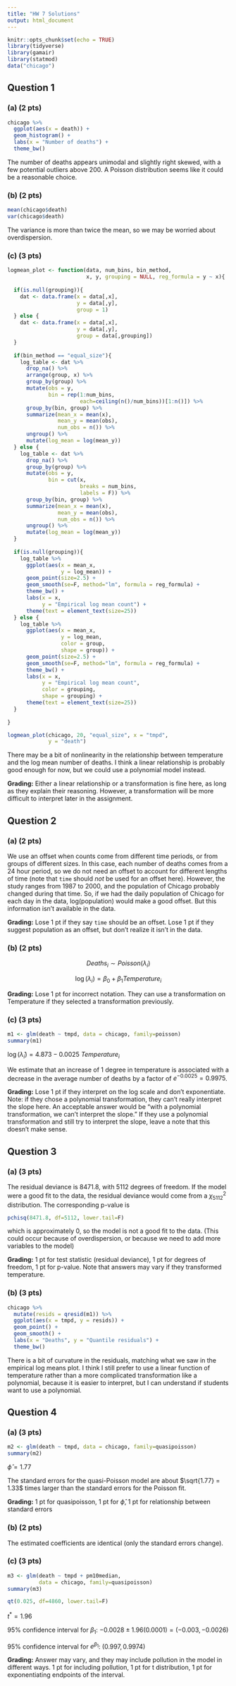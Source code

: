 ```yaml
---
title: "HW 7 Solutions"
output: html_document
---
```


```r
knitr::opts_chunk$set(echo = TRUE)
library(tidyverse)
library(gamair)
library(statmod)
data("chicago")
```


## Question 1

### (a) (2 pts)

```r
chicago %>%
  ggplot(aes(x = death)) +
  geom_histogram() +
  labs(x = "Number of deaths") +
  theme_bw()
```

The number of deaths appears unimodal and slightly right skewed, with a few potential outliers above 200. A Poisson distribution seems like it could be a reasonable choice.

### (b) (2 pts)

```r
mean(chicago$death)
var(chicago$death)
```

The variance is more than twice the mean, so we may be worried about overdispersion.

### (c) (3 pts)

```r
logmean_plot <- function(data, num_bins, bin_method,
                         x, y, grouping = NULL, reg_formula = y ~ x){
  
  if(is.null(grouping)){
    dat <- data.frame(x = data[,x], 
                      y = data[,y],
                      group = 1)
  } else {
    dat <- data.frame(x = data[,x], 
                      y = data[,y],
                      group = data[,grouping])
  }
  
  if(bin_method == "equal_size"){
    log_table <- dat %>%
      drop_na() %>%
      arrange(group, x) %>%
      group_by(group) %>%
      mutate(obs = y,
             bin = rep(1:num_bins,
                       each=ceiling(n()/num_bins))[1:n()]) %>%
      group_by(bin, group) %>%
      summarize(mean_x = mean(x),
                mean_y = mean(obs),
                num_obs = n()) %>%
      ungroup() %>%
      mutate(log_mean = log(mean_y))
  } else {
    log_table <- dat %>%
      drop_na() %>%
      group_by(group) %>%
      mutate(obs = y,
             bin = cut(x, 
                       breaks = num_bins,
                       labels = F)) %>%
      group_by(bin, group) %>%
      summarize(mean_x = mean(x),
                mean_y = mean(obs),
                num_obs = n()) %>%
      ungroup() %>%
      mutate(log_mean = log(mean_y))
  }
  
  if(is.null(grouping)){
    log_table %>%
      ggplot(aes(x = mean_x,
                 y = log_mean)) +
      geom_point(size=2.5) +
      geom_smooth(se=F, method="lm", formula = reg_formula) +
      theme_bw() +
      labs(x = x,
           y = "Empirical log mean count") +
      theme(text = element_text(size=25))
  } else {
    log_table %>%
      ggplot(aes(x = mean_x,
                 y = log_mean,
                 color = group,
                 shape = group)) +
      geom_point(size=2.5) +
      geom_smooth(se=F, method="lm", formula = reg_formula) +
      theme_bw() +
      labs(x = x,
           y = "Empirical log mean count",
           color = grouping,
           shape = grouping) +
      theme(text = element_text(size=25))
  }
  
}

```

```r
logmean_plot(chicago, 20, "equal_size", x = "tmpd",
             y = "death")
```

There may be a bit of nonlinearity in the relationship between temperature and the log mean number of deaths. I think a linear relationship is probably good enough for now, but we could use a polynomial model instead.

**Grading:** Either a linear relationship or a transformation is fine here, as long as they explain their reasoning. However, a transformation will be more difficult to interpret later in the assignment.


## Question 2

### (a) (2 pts)

We use an offset when counts come from different time periods, or from groups of different sizes. In this case, each number of deaths comes from a 24 hour period, so we do not need an offset to account for different lengths of time (note that `time` should *not* be used for an offset here). However, the study ranges from 1987 to 2000, and the population of Chicago probably changed during that time. So, if we had the daily population of Chicago for each day in the data, log(population) would make a good offset. But this information isn't available in the data.

**Grading:** Lose 1 pt if they say `time` should be an offset. Lose 1 pt if they suggest population as an offset, but don't realize it isn't in the data.

### (b) (2 pts)

$$Deaths_i \sim Poisson(\lambda_i)$$

$$\log(\lambda_i) = \beta_0 + \beta_1 Temperature_i$$

**Grading:** Lose 1 pt for incorrect notation. They can use a transformation on Temperature if they selected a transformation previously.


### (c) (3 pts)

```r
m1 <- glm(death ~ tmpd, data = chicago, family=poisson)
summary(m1)
```

$\log(\widehat{\lambda}_i) = 4.873 - 0.0025 \ Temperature_i$

We estimate that an increase of 1 degree in temperature is associated with a decrease in the average number of deaths by a factor of $e^{-0.0025} = 0.9975$.

**Grading:** Lose 1 pt if they interpret on the log scale and don't exponentiate. Note: if they chose a polynomial transformation, they can't really interpret the slope here. An acceptable answer would be "with a polynomial transformation, we can't interpret the slope." If they use a polynomial transformation and still try to interpret the slope, leave a note that this doesn't make sense.

## Question 3

### (a) (3 pts)

The residual deviance is 8471.8, with 5112 degrees of freedom. If the model were a good fit to the data, the residual deviance would come from a $\chi^2_{5112}$ distribution. The corresponding p-value is

```r
pchisq(8471.8, df=5112, lower.tail=F)
```

which is approximately 0, so the model is not a good fit to the data. (This could occur because of overdispersion, or because we need to add more variables to the model)

**Grading:** 1 pt for test statistic (residual deviance), 1 pt for degrees of freedom, 1 pt for p-value. Note that answers may vary if they transformed temperature.

### (b) (3 pts)

```r
chicago %>%
  mutate(resids = qresid(m1)) %>%
  ggplot(aes(x = tmpd, y = resids)) +
  geom_point() +
  geom_smooth() +
  labs(x = "Deaths", y = "Quantile residuals") +
  theme_bw()
```

There is a bit of curvature in the residuals, matching what we saw in the empirical log means plot. I think I still prefer to use a linear function of temperature rather than a more complicated transformation like a polynomial, because it is easier to interpret, but I can understand if students want to use a polynomial.

## Question 4

### (a) (3 pts)

```r
m2 <- glm(death ~ tmpd, data = chicago, family=quasipoisson)
summary(m2)
```

$\widehat{\phi} = 1.77$

The standard errors for the quasi-Poisson model are about $\sqrt{1.77} = 1.33$ times larger than the standard errors for the Poisson fit.


**Grading:** 1 pt for quasipoisson, 1 pt for $\widehat{\phi}$, 1 pt for relationship between standard errors

### (b) (2 pts)

The estimated coefficients are identical (only the standard errors change).

### (c) (3 pts)

```r
m3 <- glm(death ~ tmpd + pm10median, 
          data = chicago, family=quasipoisson)
summary(m3)

qt(0.025, df=4860, lower.tail=F)
```

$t^* = 1.96$

95% confidence interval for $\beta_1$: $-0.0028 \pm 1.96(0.0001) = (-0.003, -0.0026)$

95% confidence interval for $e^{\beta_1}$: $(0.997, 0.9974)$

**Grading:** Answer may vary, and they may include pollution in the model in different ways. 1 pt for including pollution, 1 pt for t distribution, 1 pt for exponentiating endpoints of the interval.